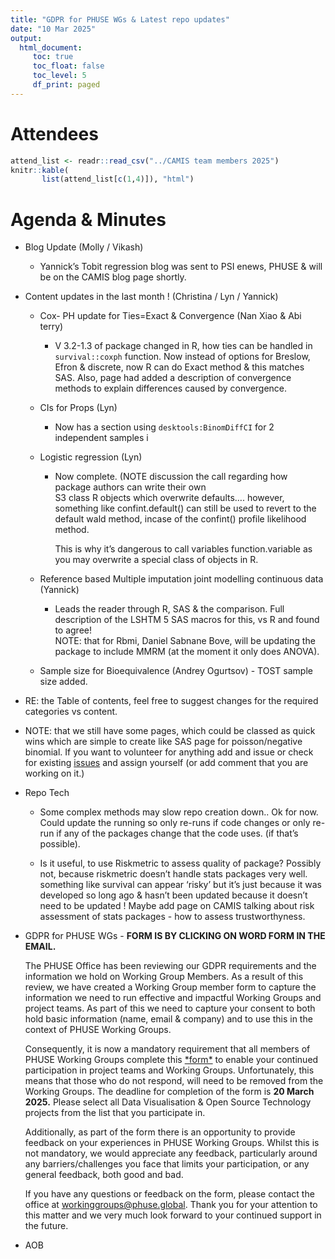 ```yaml
---
title: "GDPR for PHUSE WGs & Latest repo updates"
date: "10 Mar 2025"
output:
  html_document: 
     toc: true
     toc_float: false
     toc_level: 5
     df_print: paged
---
```


# Attendees

```r
attend_list <- readr::read_csv("../CAMIS team members 2025")
knitr::kable(
       list(attend_list[c(1,4)]), "html")
```

# Agenda & Minutes

-   Blog Update (Molly / Vikash)

    -   Yannick's Tobit regression blog was sent to PSI enews, PHUSE & will be on the CAMIS blog page shortly.

-   Content updates in the last month ! (Christina / Lyn / Yannick)

    -   Cox- PH update for Ties=Exact & Convergence (Nan Xiao & Abi terry)

        -   V 3.2-1.3 of package changed in R, how ties can be handled in `survival::coxph` function. Now instead of options for Breslow, Efron & discrete, now R can do Exact method & this matches SAS. Also, page had added a description of convergence methods to explain differences caused by convergence.

    -   CIs for Props (Lyn)

        -   Now has a section using `desktools:BinomDiffCI` for 2 independent samples i

    -   Logistic regression (Lyn)

        -   Now complete. (NOTE discussion the call regarding how package authors can write their own\
            S3 class R objects which overwrite defaults.... however, something like confint.default() can still be used to revert to the default wald method, incase of the confint() profile likelihood method.

            This is why it's dangerous to call variables function.variable as you may overwrite a special class of objects in R.

    -   Reference based Multiple imputation joint modelling continuous data (Yannick)

        -   Leads the reader through R, SAS & the comparison. Full description of the LSHTM 5 SAS macros for this, vs R and found to agree!\
            NOTE: that for Rbmi, Daniel Sabnane Bove, will be updating the package to include MMRM (at the moment it only does ANOVA).

    -   Sample size for Bioequivalence (Andrey Ogurtsov) - TOST sample size added.

-   RE: the Table of contents, feel free to suggest changes for the required categories vs content.

-   NOTE: that we still have some pages, which could be classed as quick wins which are simple to create like SAS page for poisson/negative binomial. If you want to volunteer for anything add and issue or check for existing [issues](https://github.com/PSIAIMS/CAMIS/issues) and assign yourself (or add comment that you are working on it.)

-   Repo Tech

    -   Some complex methods may slow repo creation down.. Ok for now.\
        Could update the running so only re-runs if code changes or only re-run if any of the packages change that the code uses. (if that's possible).

    -   Is it useful, to use Riskmetric to assess quality of package? Possibly not, because riskmetric doesn't handle stats packages very well. something like survival can appear 'risky' but it's just because it was developed so long ago & hasn't been updated because it doesn't need to be updated ! Maybe add page on CAMIS talking about risk assessment of stats packages - how to assess trustworthyness.

-   GDPR for PHUSE WGs - **FORM IS BY CLICKING ON WORD FORM IN THE EMAIL.**

    The PHUSE Office has been reviewing our GDPR requirements and the information we hold on Working Group Members. As a result of this review, we have created a Working Group member form to capture the information we need to run effective and impactful Working Groups and project teams. As part of this we need to capture your consent to both hold basic information (name, email & company) and to use this in the context of PHUSE Working Groups.

    Consequently, it is now a mandatory requirement that all members of PHUSE Working Groups complete this [\*form\*](https://forms.office.com/Pages/ResponsePage.aspx?id=xeEJLj1cykuXxFc6VpX1UKYKFE6i0SdEjGxMC4fPoj9UOUVUWkRQN1JXRE9BVU5UVTZIUUFHTEszMS4u) to enable your continued participation in project teams and Working Groups. Unfortunately, this means that those who do not respond, will need to be removed from the Working Groups. The deadline for completion of the form is **20 March 2025.** Please select all Data Visualisation & Open Source Technology projects from the list that you participate in.

    Additionally, as part of the form there is an opportunity to provide feedback on your experiences in PHUSE Working Groups. Whilst this is not mandatory, we would appreciate any feedback, particularly around any barriers/challenges you face that limits your participation, or any general feedback, both good and bad.

    If you have any questions or feedback on the form, please contact the office at [workinggroups\@phuse.global](mailto:workinggroups@phuse.global "mailto:workinggroups@phuse.global"). Thank you for your attention to this matter and we very much look forward to your continued support in the future.

-   AOB
